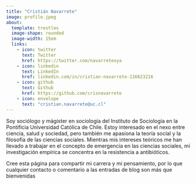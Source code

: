 ```yaml
---
title: "Cristián Navarrete"
image: profile.jpeg
about:
  template: trestles
  image-shape: rounded
  image-width: 15em
  links: 
    - icon: twitter
      text: Twitter
      href: https://twitter.com/navarreteoya
    - icon: linkedin
      text: LinkedIn
      href: linkedin.com/in/cristian-navarrete-116623216
    - icon: github
      text: Github
      href: https://github.com/crisnavarrete
    - icon: envelope
      text: "cristian.navarrete@uc.cl"
---
```



Soy sociólogo y mágister en sociología del Instituto de Sociología en la Pontificia Universidad Católica de Chile. Estoy interesado en el nexo entre ciencia, salud y sociedad, pero también me apasiona la teoría social y la filosofía de las ciencias sociales. Mientras mis intereses teóricos me han llevado a trabajar en el concepto de emergencia en las ciencias sociales, mi investigación empírica se concentra en la resistencia a antibióticos. 

Cree esta página para compartir mi carrera y mi pensamiento, por lo que cualquier contacto o comentario a las entradas de blog son más que bienvenidas



